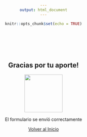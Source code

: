 ```yaml
---
output: html_document
---
```


<style>
body {
  text-align: center;
}
</style>

```r
knitr::opts_chunk$set(echo = TRUE)
```
<br>
<br>
<br>
<br>

## **Gracias por tu aporte!**

<img src="pics/tick.png" width="120px"/>

El formulario se envíó correctamente

[Volver al Inicio](./)
